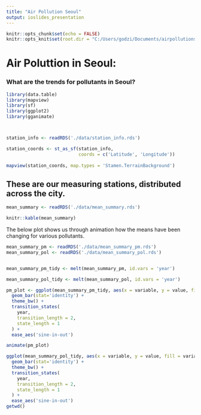 ```yaml
---
title: "Air Pollution Seoul"
output: ioslides_presentation
---
```


```r
knitr::opts_chunk$set(echo = FALSE)
knitr::opts_knit$set(root.dir = "C:/Users/godzi/Documents/airpollutionseoul")
```

# Air Poluttion in Seoul:
### What are the trends for pollutants in Seoul?

```r

library(data.table)
library(mapview)
library(sf)
library(ggplot2)
library(gganimate)



station_info <- readRDS('./data/station_info.rds')

station_coords <- st_as_sf(station_info,
                           coords = c('Latitude', 'Longitude'))
                           
mapview(station_coords, map.types = 'Stamen.TerrainBackground')


```

## These are our measuring stations, distributed across the city. 

```r

mean_summary <- readRDS('./data/mean_summary.rds')

knitr::kable(mean_summary)

```
  
  
    
    

The below plot shows us through animation how the means have been changing for various pollutants. 

```r


mean_summary_pm <- readRDS('./data/mean_summary_pm.rds')
mean_summary_pol <- readRDS('./data/mean_summary_pol.rds')


mean_summary_pm_tidy <- melt(mean_summary_pm, id.vars = 'year')

mean_summary_pol_tidy <- melt(mean_summary_pol, id.vars = 'year')

pm_plot <- ggplot(mean_summary_pm_tidy, aes(x = variable, y = value, fill = variable)) +
  geom_bar(stat='identity') +
  theme_bw() +
  transition_states(
    year,
    transition_length = 2,
    state_length = 1
  ) +
  ease_aes('sine-in-out')

```


``` r

animate(pm_plot)

```



```r

ggplot(mean_summary_pol_tidy, aes(x = variable, y = value, fill = variable)) +
  geom_bar(stat='identity') +
  theme_bw() +
  transition_states(
    year,
    transition_length = 2,
    state_length = 1
  ) +
  ease_aes('sine-in-out')
getwd()

```


